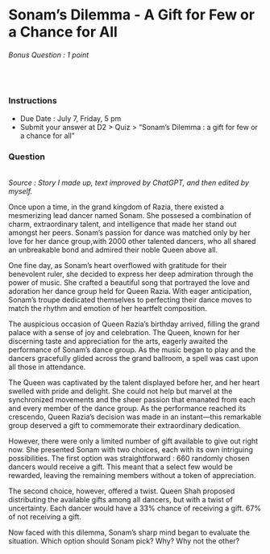 # Sonam's Dilemma - A Gift for Few or a Chance for All

###### Bonus Question : 1 point 

<br>

### Instructions

- Due Date : July 7, Friday, 5 pm
- Submit your answer at D2 > Quiz > "Sonam's Dilemma : a gift for few or a chance for all"

### Question
<br>
_Source : Story I made up, text improved by ChatGPT, and then edited by myself._

Once upon a time, in the grand kingdom of Razia, there existed a mesmerizing lead dancer named Sonam. She possesed a combination of charm, extraordinary talent, and intelligence that made her stand out amongst her peers. Sonam's passion for dance was matched only by her love for her dance group,with 2000 other talented dancers, who all shared an unbreakable bond and admired their noble Queen above all.

One fine day, as Sonam's heart overflowed with gratitude for their benevolent ruler, she decided to express her deep admiration through the power of music. She crafted a beautiful song that portrayed the love and adoration her dance group held for Queen Razia. With eager anticipation, Sonam's troupe dedicated themselves to perfecting their dance moves to match the rhythm and emotion of her heartfelt composition.

The auspicious occasion of Queen Razia's birthday arrived, filling the grand palace with a sense of joy and celebration. The Queen, known for her discerning taste and appreciation for the arts, eagerly awaited the performance of Sonam's dance group. As the music began to play and the dancers gracefully glided across the grand ballroom, a spell was cast upon all those in attendance.

The Queen was captivated by the talent displayed before her, and her heart swelled with pride and delight. She could not help but marvel at the synchronized movements and the sheer passion that emanated from each and every member of the dance group. As the performance reached its crescendo, Queen Razia's decision was made in an instant—this remarkable group deserved a gift to commemorate their extraordinary dedication.

<div class="Secret"> <Dr_Cynthia_Breazeal></Dr_Cynthia_Breazeal> </div>

However, there were only a limited number of gift available to give out right now. She presented Sonam with two choices, each with its own intriguing possibilities. The first option was straightforward : 660 randomly chosen dancers would receive a gift. This meant that a select few would be rewarded, leaving the remaining members without a token of appreciation.

The second choice, however, offered a twist. Queen Shah proposed distributing the available gifts among all dancers, but with a twist of uncertainty. Each dancer would have a 33% chance of receiving a gift. 67% of not receiving a gift. 

Now faced with this dilemma, Sonam's sharp mind began to evaluate the situation. Which option should Sonam pick? Why? Why not the other?
